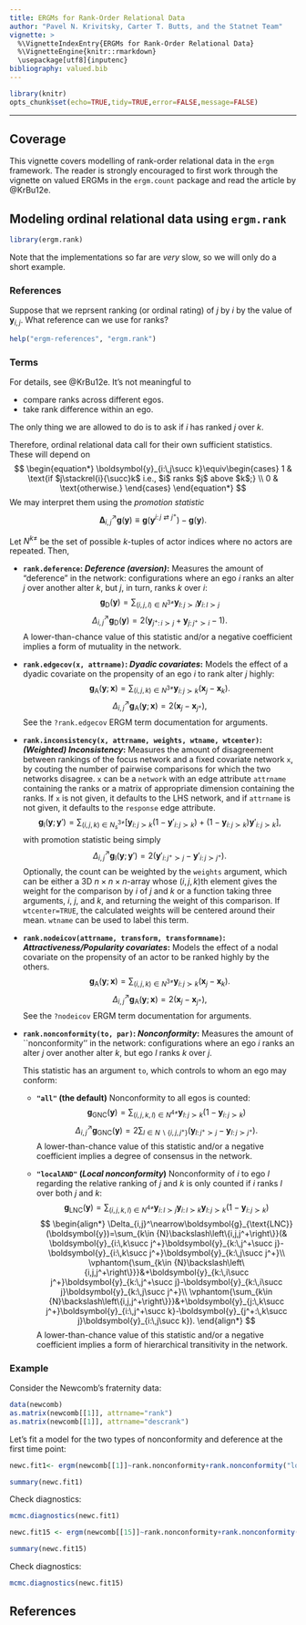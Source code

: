 ---
title: ERGMs for Rank-Order Relational Data
author: "Pavel N. Krivitsky, Carter T. Butts, and the Statnet Team"
vignette: >
  %\VignetteIndexEntry{ERGMs for Rank-Order Relational Data}
  %\VignetteEngine{knitr::rmarkdown}
  \usepackage[utf8]{inputenc}
bibliography: valued.bib
---

```{r setup, include = FALSE}
library(knitr)
opts_chunk$set(echo=TRUE,tidy=TRUE,error=FALSE,message=FALSE)
```



<!-- % Frequently used symbols -->
\def\y{\boldsymbol{y}}
\def\Y{\boldsymbol{Y}}
\def\covariate{\boldsymbol{x}}
\def\weight{\boldsymbol{w}}
\def\covariates{\mathbb{X}}
\def\e{\boldsymbol{e}}
\def\actors{{N}}
\newcommand{\actorsnot}[1]{\actors\setsub\left\{#1\right\}}
\newcommand{\distuples}[1]{\actors^{#1\ne}}
\def\nactors{ n }
\def\cnmap{\boldsymbol{\eta}}
\def\linpred{\boldsymbol{\eta}}
\def\linpar{\boldsymbol{\beta}}
\def\sendeff{\boldsymbol{\delta}}
\def\recveff{\boldsymbol{\gamma}}
\def\Z{\boldsymbol{Z}}
\def\nnatpar{ p }
\def\latdim{ d }
\def\curvpar{\boldsymbol{\theta}}
\def\curvpars{\boldsymbol{\Theta}}
\def\natcurvpars{\boldsymbol{\Theta}_{\text{N}}}
\def\designpar{\boldsymbol{\psi}}
\def\ncurvpar{ q }
\def\meanpar{\boldsymbol{\mu}}
\def\genstatsymbol{g}
\def\genstats{\boldsymbol{\genstatsymbol}}
\newcommand{\genstat}[1]{\boldsymbol{\genstatsymbol}_{\text{#1}}}
\def\target{\boldsymbol{t}}
\def\Design{\boldsymbol{D}}
\def\design{\boldsymbol{d}}
\def\dyadvals{\mathbb{S}}
\def\maxdyadvals{ s }
\def\Borel{ \mathfrak{B} }

\def\changeijv{\boldsymbol{\Delta}\sij}
\newcommand{\promote}[2]{\Delta_{#1,#2}^\nearrow}
\def\setsub{\backslash}

\newcommand{\EN}[3]{\left#1 #3 \right#2}
\newcommand{\en}[3]{#1 #3 #2}


\newcommand{\E}{\text{E}}
\newcommand{\Var}{\text{Var}}
\newcommand{\logit}{\text{logit}}
\newcommand{\N}{\text{N}}
\newcommand{\Geometric}{\text{Geometric}}
\newcommand{\Multinomial}{\text{Multinomial}}
\newcommand{\Inv}{\text{Inv}}
\newcommand{\MVN}{\text{MVN}}
\newcommand{\Bernoulli}{\text{Bernoulli}}
\newcommand{\Exponential}{\text{Exponential}}
\newcommand{\ERGM}{\text{ERGM}}
\newcommand{\RandomChoose}{\text{RandomChoose}}
\newcommand{\0}{0}
\def\dysY{\mathbb{Y}}
\def\netsY{\mathcal{Y}}
\def\iid{{\stackrel{\mathrm{i.i.d.}}{\sim}}}
\def\ind{{\stackrel{\mathrm{ind.}}{\sim}}}
\newcommand{\LN}{\text{LN}}
\newcommand{\InvChiSq}{\text{Inv}\chi^2}
\newcommand{\Dirichlet}{\text{Dirichlet}}
\newcommand{\Poisson}{\text{Poisson}}
\newcommand{\Binomial}{\text{Binomial}}
\newcommand{\Uniform}{\text{Uniform}}
\newcommand{\Prob}{\text{Pr}}
\newcommand{\Lik}{\text{L}}
\newcommand{\lateff}{\text{d}}


\def\M{P}
\def\h{h}
\def\Mteg{\M_{\curvpar;\cnmap,\genstats}}
\def\Mref{\M_\h}
\def\Mtheg{\M_{\curvpar;\Mref,\cnmap,\genstats}}


\def\sigY{\mathsf{Y}}

\def\Pteg{\Prob_{\curvpar;\genstats}}
\def\Pheg{\Prob_{\h,\genstats}}
\def\Eteg{\E_{\curvpar;\genstats}}
\def\fteg{f_{\curvpar;\genstats}}
\DeclareMathOperator{\Odds}{Odds}
\def\offset{_\text{o}}
\def\normc{\kappa}
\def\ceg{\normc_{\genstats}}
\def\cegoff{\normc_{\genstats\offset,\cnmap,\genstats}}
\def\cheg{\normc_{\h,\genstats}}
\def\chegoff{\normc_{\h,\genstat\offset,\genstats}}
\DeclareMathOperator*{\argmax}{arg\,max}
\DeclareMathOperator*{\argmin}{arg\,min}
\newcommand{\ilogit}{\text{logit}^{-1}}
\def\reals{\mathbb{R}}
\def\naturals{\mathbb{N}}
\def\BB{\mathbb{B}}
\def\ij{{i,j}}
\def\ji{{j,i}}
\def\pij{{(i,j)}}
\def\pji{{(j,i)}}
\def\ipjp{{i',j'}}
\def\pipjp{{(i',j')}}
\def\tij{\oplus\pij}
\def\ijdysY{{\pij\in\dysY}}
\def\ynetsY{{\y\in\netsY}}
\def\ypnetsY{{\y'\in\netsY}}
\def\sij{_{i,j}}
\def\sijk{_{i,j,k}}
\def\sik{_{i,k}}
\def\l{l}
\def\sil{_{i,\l}}
\def\sji{_{j,i}}
\def\sli{_{\l,i}}
\def\slj{_{\l,j}}
\def\slk{_{\l,k}}
\def\sipjp{_{i',j'}}
\def\Yij{\Y\!\sij}
\def\yij{\y\sij}
\def\Yji{\Y\!\sji}
\def\yji{\y\sji}
\def\ytij{\y\tij}
\def\Yyij{\Yij=\yij}
\def\Yy{\Y=\y}
\def\sobs{_{\text{obs}}}
\def\smis{_{\text{mis}}}
\def\Yobs{\Y\sobs}
\def\yobs{\y\sobs}
\def\Ymis{\Y\smis}
\def\ymis{\y\smis}
\def\Yyobs{\Yobs=\yobs}
\def\Yymis{\Ymis=\ymis}
\def\half{\frac{1}{2}}
\def\jplus{j^+}
\makeatletter
\newcommand{\myrel}[3][.3]{\binrel@{#3}%
  \binrel@@{\mathop{\kern\z@#3}\limits^{\vbox to #1\ex@{\kern-\tw@\ex@
\hbox{\scriptsize #2}\vss}}}}
\makeatother
\newcommand{\pref}[1][]{\myrel{\ensuremath{\,\,#1}}{\succ}}
\newcommand{\npref}[1][]{\myrel[-0.2]{\ensuremath{#1}}{\nsucc}}
\newcommand{\indiff}[1][]{\myrel{\ensuremath{#1}}{\cong}}


\newcommand{\yat}[1]{\y^{t#1}}
\newcommand{\Yat}[1]{\Y^{t#1}}
\newcommand{\Yyat}[1]{\Yat{#1}=\yat{#1}}
\newcommand{\Yya}[1]{\Y^{#1}=y^{#1}}

<!-- %\newcommand{\natpar}[1][]{\cnmap#1(\curvpar)} -->
<!-- %\newcommand{\natparS}[1]{\cnmap(\curvpar^{#1})} -->
\newcommand{\natpar}[1][]{\curvpar#1}
\newcommand{\natparS}[1]{\curvpar^{#1}}

<!-- % exp with parentheses -->
\newcommand{\myexp}[1]{\exp\mathchoice{\left(#1\right)}{(#1)}{(#1)}{(#1)}}
\newcommand{\I}[1]{\mathbb{I}\left(#1\right)}
\newcommand{\egopref}[4]{#1_{#2:\,#3\succ #4}}
\newcommand{\ypref}[3]{\egopref{\y}{#1}{#2}{#3}}
\newcommand{\yvpref}[3]{\egopref{\yv}{#1}{#2}{#3}}
<!-- %\newcommand{\egopref}[4]{\I{#1_{#2,#3}\pref #1_{#2,#4}}} -->
\newcommand{\egoswapr}[4]{#1^{#2:\,#3\rightleftarrows#4}}

\def\ipromotej{\promote{i}{j}}
\newcommand{\promotev}[2]{\boldsymbol{\Delta}_{#1,#2}^\nearrow}
\def\ipromotejv{\promotev{i}{j}}


\newcommand{\pkg}[1]{\texttt{#1}}
\newcommand{\proglang}[1]{\textsf{#1}}

\def\indep{\perp\!\!\!\perp}
\newcommand{\condind}[3]{#1 \indep #2 \,|\, #3}
\newcommand{\code}[1]{\Q{#1}}

\providecommand{\abs}[1]{\left\lvert#1\right\rvert}

\def\t{^{\mathsf{T}}}
\def\c{^{\mathsf{c}}}
\newcommand{\fromthru}[2]{\left\{#1\,..\,#2\right\}}

\newcommand{\innerprod}[2]{{#1}^\top{#2}}

\newcommand{\centercol}[1]{\multicolumn{1}{c}{#1}}
\newcommand{\coef}[2]{$#1$ $(#2)$}
\newcommand{\scoef}[2]{$\mathbf{#1}$ $(#2)$}

\def\Mct{\mu}
\def\Mlbg{\lambda}
\def\drefdct{\frac{d\Mref}{d\Mct}}
\def\drefdlbg{\frac{d\Mref}{d\Mlbg}}
\def\dtegdref{\frac{d\Mteg}{d\Mref}}
\def\dtegdct{\frac{d\Mteg}{d\Mct}}


<script type="text/x-mathjax-config">
MathJax.Hub.Config({
  TeX: { equationNumbers: { autoNumber: "AMS" } }
});
</script>

<style>
.nobullet li {
  list-style-type: none;
}
</style>

   
---

## Coverage

This vignette covers modelling of rank-order relational data in the `ergm` framework. The reader is strongly encouraged to first work through the vignette on valued ERGMs in the `ergm.count` package and read the article by @KrBu12e.

## Modeling ordinal relational data using `ergm.rank`

```{r}
library(ergm.rank)
```

Note that the implementations so far are *very* slow, so we will only do a short example.

### References
Suppose that we reprsent ranking (or ordinal rating) of $j$ by $i$ by the value of $\yij$. What reference can we use for ranks?

```{r eval=FALSE}
help("ergm-references", "ergm.rank")
```

### Terms
For details, see @KrBu12e. It's not meaningful to

* compare ranks across different egos.
* take rank difference within an ego.

The only thing we are allowed to do is to ask if $i$ has ranked $j$ over $k$.

Therefore, ordinal relational data call for their own sufficient statistics. These will depend on
$$
\begin{equation*}
\ypref{i}{j}{k}\equiv\begin{cases}
  1 & \text{if $j\stackrel{i}{\succ}k$ i.e.,  $i$ ranks $j$ above $k$;} \\
  0 & \text{otherwise.}
\end{cases}
\end{equation*}
$$
We may interpret them using the *promotion statistic*
$$\ipromotejv \genstats(\y)\equiv \genstats(\egoswapr{\y}{i}{j}{\jplus})-\genstats(\y).$$

Let $\distuples{k}$ be the set of possible $k$-tuples of actor indices where no actors are repeated. Then,

* **`rank.deference`: *Deference (aversion)*:** Measures the amount of "deference" in the network: configurations where an ego $i$ ranks an alter $j$ over another alter $k$, but $j$, in turn, ranks $k$ over $i$:
$$ \genstat{D}(\y) = \sum_{(i,j,\l)\in \distuples{3}} \ypref{\l}{j}{i}\ypref{i}{\l}{j} $$
$$ \ipromotej \genstat{D}(\y) = 2\en(){\ypref{\jplus}{i}{j}+\ypref{j}{\jplus}{i} - 1}. $$
  A lower-than-chance
  value of this statistic and/or a negative coefficient implies a form
  of mutuality in the network.
  
* **`rank.edgecov(x, attrname)`: *Dyadic covariates*:** Models the effect of a dyadic covariate on the propensity of an ego $i$ to rank alter $j$ highly:
$$ \genstat{A}(\y;\covariate) = \sum_{(i,j,k)\in \distuples{3}} \ypref{i}{j}{k}(\covariate_j-\covariate_k).$$
$$ \ipromotej \genstat{A}(\y;\covariate)= 2(\covariate_{j}-\covariate_{\jplus}),$$
  See the `?rank.edgecov` ERGM term documentation for arguments.
  
* **`rank.inconsistency(x, attrname, weights, wtname, wtcenter)`: *(Weighted) Inconsistency*:**
  Measures the amount of disagreement between rankings of the focus
  network and a fixed covariate network `x`, by couting the number of pairwise
  comparisons for which the two networks disagree. `x` can be a `network` with an edge
  attribute `attrname` containing the ranks or a matrix of
  appropriate dimension containing the ranks. If `x` is not
  given, it defaults to the LHS network, and if `attrname` is
  not given, it defaults to the `response` edge attribute.
  $$\genstat{I}(\y;\y') = \sum_{(i,j,k)\in\distuples{3}_s} \left[ \ypref{i}{j}{k}\en(){1-\egopref{\y'}{i}{j}{k}} + \left(1-\ypref{i}{j}{k}\right) \egopref{\y'}{i}{j}{k} \right],$$ 
with promotion statistic being simply 
$$ \ipromotej \genstat{I}(\y;\y') = 2(\egopref{\y'}{i}{\jplus}{j}-\egopref{\y'}{i}{j}{\jplus}).$$
  Optionally, the count can be weighted by the `weights`
  argument, which can be either a 3D $n\times n\times n$-array
  whose $(i,j,k)$th element gives the weight for the
  comparison by $i$ of $j$ and $k$ or a function taking
  three arguments,  $i$, $j$, and $k$, and returning
  the weight of this comparison. If `wtcenter=TRUE`, the
  calculated weights will be centered around their
  mean. `wtname` can be used to label this term.
  
* **`rank.nodeicov(attrname, transform, transformname)`: *Attractiveness/Popularity covariates*:**  Models the effect of a nodal covariate on the propensity of an
  actor to be ranked highly by the others.
$$ \genstat{A}(\y;\covariate) = \sum_{(i,j,k)\in \distuples{3}} \ypref{i}{j}{k}(\covariate_j-\covariate_k).$$
$$ \ipromotej \genstat{A}(\y;\covariate)= 2(\covariate_{j}-\covariate_{\jplus}), $$
  See the `?nodeicov` ERGM term documentation for arguments.

* **`rank.nonconformity(to, par)`: *Nonconformity*:**
  Measures the amount of ``nonconformity'' in the network: configurations where an ego
  $i$ ranks an alter $j$ over another alter $k$, but
  ego $l$ ranks $k$ over $j$.
  
    This statistic has an argument `to`, which controls
    to whom an ego may conform:

    + **`"all"` (the default)** Nonconformity to all
    egos is counted:
    $$ \genstat{GNC}(\y) = \sum_{(i,j,k,\l)\in \distuples{4}}\ypref{\l}{j}{k}\left(1-\ypref{i}{j}{k}\right) $$
    $$ \ipromotej \genstat{GNC}(\y) = 2\sum_{\l \in \actorsnot{i,j,\jplus}}\en(){\ypref{\l}{\jplus}{j}-\ypref{\l}{j}{\jplus}}. $$
    A lower-than-chance
    value of this statistic and/or a negative coefficient implies a
    degree of consensus in the network.
    
    + **`"localAND"` (*Local nonconformity*)**
    Nonconformity of $i$ to ego $l$ regarding the relative ranking
    of $j$ and $k$ is only counted if $i$ ranks $l$
    over both $j$ and $k$:
    $$\genstat{LNC}(\y) = \sum_{(i,j,k,\l)\in \distuples{4}} \ypref{i}{\l}{j} \ypref{i}{\l}{k} \ypref{\l}{j}{k} (1-\ypref{i}{j}{k})$$
$$
\begin{align*}
  \ipromotej \genstat{LNC}(\y)=\sum_{k\in \actorsnot{i,j,\jplus}}(&  \ypref{i}{k}{\jplus}\ypref{k}{\jplus}{j}-\ypref{i}{k}{\jplus}\ypref{k}{j}{\jplus}\\
  \vphantom{\sum_{k\in \actorsnot{i,j,\jplus}}}&+\ypref{k}{i}{\jplus}\ypref{k}{\jplus}{j}-\ypref{k}{i}{j}\ypref{k}{j}{\jplus}\\
  \vphantom{\sum_{k\in \actorsnot{i,j,\jplus}}}&+\ypref{j}{k}{\jplus}\ypref{i}{\jplus}{k}-\ypref{\jplus}{k}{j}\ypref{i}{j}{k}). 
\end{align*}
$$
    A lower-than-chance
    value of this statistic and/or a negative coefficient implies a
    form of hierarchical transitivity in the network.

### Example

Consider the Newcomb's fraternity data:
```{r collapse=TRUE}
data(newcomb)
as.matrix(newcomb[[1]], attrname="rank")
as.matrix(newcomb[[1]], attrname="descrank")
```

Let's fit a model for the two types of nonconformity and deference at the first time point:

```{r results="hide"}
newc.fit1<- ergm(newcomb[[1]]~rank.nonconformity+rank.nonconformity("localAND")+rank.deference,response="descrank",reference=~CompleteOrder,control=control.ergm(MCMC.burnin=4096, MCMC.interval=32, CD.conv.min.pval=0.05),eval.loglik=FALSE)
```

```{r collapse=TRUE}
summary(newc.fit1)
```

Check diagnostics:

```{r results="hide", fig.show="hide"}
mcmc.diagnostics(newc.fit1)
```

```{r results="hide"}
newc.fit15 <- ergm(newcomb[[15]]~rank.nonconformity+rank.nonconformity("localAND")+rank.deference,response="descrank",reference=~CompleteOrder,control=control.ergm(MCMC.burnin=4096, MCMC.interval=32, CD.conv.min.pval=0.05),eval.loglik=FALSE)
```

```{r collapse=TRUE}
summary(newc.fit15)
```

Check diagnostics:
```{r results="hide", fig.show="hide"}
mcmc.diagnostics(newc.fit15)
```


## References


